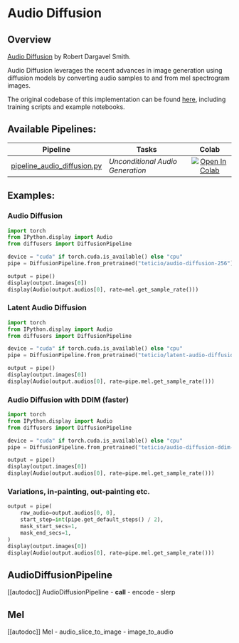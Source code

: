 <!--Copyright 2022 The HuggingFace Team. All rights reserved.

Licensed under the Apache License, Version 2.0 (the "License"); you may not use this file except in compliance with
the License. You may obtain a copy of the License at

http://www.apache.org/licenses/LICENSE-2.0

Unless required by applicable law or agreed to in writing, software distributed under the License is distributed on
an "AS IS" BASIS, WITHOUT WARRANTIES OR CONDITIONS OF ANY KIND, either express or implied. See the License for the
specific language governing permissions and limitations under the License.
-->

# Audio Diffusion

## Overview

[Audio Diffusion](https://github.com/teticio/audio-diffusion) by Robert Dargavel Smith.

Audio Diffusion leverages the recent advances in image generation using diffusion models by converting audio samples to
and from mel spectrogram images.

The original codebase of this implementation can be found [here](https://github.com/teticio/audio-diffusion), including
training scripts and example notebooks.

## Available Pipelines:

| Pipeline | Tasks | Colab
|---|---|:---:|
| [pipeline_audio_diffusion.py](https://github.com/huggingface/diffusers/blob/main/src/diffusers/pipelines/audio_diffusion/pipeline_audio_diffusion.py) | *Unconditional Audio Generation* | [![Open In Colab](https://colab.research.google.com/assets/colab-badge.svg)](https://colab.research.google.com/github/teticio/audio-diffusion/blob/master/notebooks/audio_diffusion_pipeline.ipynb) |


## Examples:

### Audio Diffusion

```python
import torch
from IPython.display import Audio
from diffusers import DiffusionPipeline

device = "cuda" if torch.cuda.is_available() else "cpu"
pipe = DiffusionPipeline.from_pretrained("teticio/audio-diffusion-256").to(device)

output = pipe()
display(output.images[0])
display(Audio(output.audios[0], rate=mel.get_sample_rate()))
```

### Latent Audio Diffusion

```python
import torch
from IPython.display import Audio
from diffusers import DiffusionPipeline

device = "cuda" if torch.cuda.is_available() else "cpu"
pipe = DiffusionPipeline.from_pretrained("teticio/latent-audio-diffusion-256").to(device)

output = pipe()
display(output.images[0])
display(Audio(output.audios[0], rate=pipe.mel.get_sample_rate()))
```

### Audio Diffusion with DDIM (faster)

```python
import torch
from IPython.display import Audio
from diffusers import DiffusionPipeline

device = "cuda" if torch.cuda.is_available() else "cpu"
pipe = DiffusionPipeline.from_pretrained("teticio/audio-diffusion-ddim-256").to(device)

output = pipe()
display(output.images[0])
display(Audio(output.audios[0], rate=pipe.mel.get_sample_rate()))
```

### Variations, in-painting, out-painting etc.

```python
output = pipe(
    raw_audio=output.audios[0, 0],
    start_step=int(pipe.get_default_steps() / 2),
    mask_start_secs=1,
    mask_end_secs=1,
)
display(output.images[0])
display(Audio(output.audios[0], rate=pipe.mel.get_sample_rate()))
```

## AudioDiffusionPipeline
[[autodoc]] AudioDiffusionPipeline
    - __call__
    - encode
    - slerp


## Mel
[[autodoc]] Mel
    - audio_slice_to_image
    - image_to_audio
